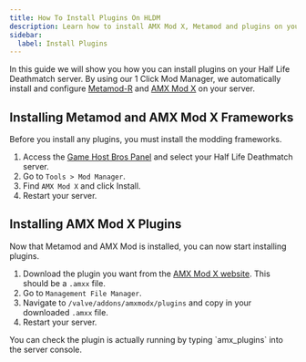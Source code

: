 ```yaml
---
title: How To Install Plugins On HLDM
description: Learn how to install AMX Mod X, Metamod and plugins on your HLDM dedicated server.
sidebar:
  label: Install Plugins
---
```


In this guide we will show you how you can install plugins on your Half Life Deathmatch server. By using our 1 Click Mod Manager, we automatically install and configure [Metamod-R](https://github.com/theAsmodai/metamod-r) and [AMX Mod X](https://www.amxmodx.org/) on your server.

## Installing Metamod and AMX Mod X Frameworks
Before you install any plugins, you must install the modding frameworks.
<Steps>
1. Access the [Game Host Bros Panel](https://panel.gamehostbros.com/) and select your Half Life Deathmatch server.
2. Go to `Tools > Mod Manager`.
3. Find `AMX Mod X` and click Install.
4. Restart your server.
</Steps>

## Installing AMX Mod X Plugins
Now that Metamod and AMX Mod is installed, you can now start installing plugins.
<Steps>
1. Download the plugin you want from the [AMX Mod X website](https://www.amxmodx.org/compiler.php). This should be a `.amxx` file.
2. Go to `Management File Manager`.
3. Navigate to `/valve/addons/amxmodx/plugins` and copy in your downloaded `.amxx` file.
4. Restart your server.
</Steps>
You can check the plugin is actually running by typing `amx_plugins` into the server console.